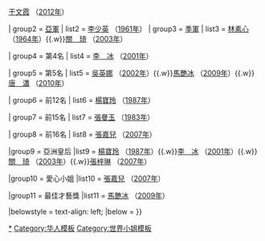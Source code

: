 {{Navbox
|title  = 歷屆[[世界小姐]]最高名次[[華人]]參赛者
|navbar = plain
|name   = 歷屆世界小姐最高名次華人參赛者
|image  = 

| group1 = [[冠軍]]
| list1  = [[張梓琳]] {{PRC}}（[[2007年]]）{{.w}}[[于文霞]] {{PRC}}（[[2012年]]）

| group2 = [[亞軍]]
| list2  = [[李少英]] {{ROC}}（[[1961年]]）
| group3 = [[季軍]]
| list3  = [[林素心]] {{ROC}}（[[1964年]]）{{.w}}[[關琦|關　琦]] {{PRC}}（[[2003年]]）  

| group4 = 第4名
| list4  = [[李冰 (世界小姐)|李　冰]] {{PRC}}（[[2001年]]） 

| group5 = 第5名
| list5  = [[吳英娜]] {{PRC}}（[[2002年]]）{{.w}}[[馬艷冰]] {{CAN}}（[[2009年]]）{{.w}}[[唐瀟|唐　瀟]] {{PRC}}（[[2010年]]）

| group6 = 前12名
| list6  = [[楊寶玲]]  {{HKG-1959}}（[[1987年]]） 

| group7 = 前15名
| list7  = [[張曼玉]]  {{HKG-1959}}（[[1983年]]） 

| group8 = 前16名
| list8  = [[張嘉兒]] {{HKG}}（[[2007年]]） 

|group9 = 亞洲皇后
|list9  = [[楊寶玲]]  {{HKG-1959}}（[[1987年]]）{{.w}}[[李冰 (世界小姐)|李　冰]] {{PRC}}（[[2001年]]）{{.w}}[[關琦|關　琦]] {{PRC}}（[[2003年]]）{{.w}}[[張梓琳]] {{PRC}}（[[2007年]]） 

|group10 = 愛心小姐
|list10  = [[張嘉兒]] {{HKG}}（[[2007年]]）

|group11 = 最佳才藝獎
|list11  = [[馬艷冰]] {{CAN}}（[[2009年]]） 

|belowstyle = text-align: left;
|below  = 
}}<noinclude>

[[Category:世界小姐|*]]
[[Category:华人模板]]
[[Category:世界小姐模板]]
</noinclude>
